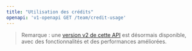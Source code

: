 ```yaml
---
title: "Utilisation des crédits"
openapi: 'v1-openapi GET /team/credit-usage'
---
```


> Remarque : une [version v2 de cette API](/fr/api-reference/endpoint/credit-usage) est désormais disponible, avec des fonctionnalités et des performances améliorées.